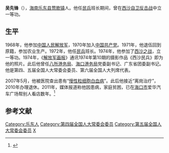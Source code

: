 '''吴先锋'''（{{bd|1950年|||}}），[[海南省|海南]][[乐东县|乐东县]][[莺歌镇|莺歌镇]]人。他任[[民兵|民兵]]班长期间，曾在[[西沙自卫反击战|西沙自卫反击战]]中立一等功。

==生平==
1968年，他参加[[中国人民解放军|中国人民解放军]]，1970年加入[[中国共产党|中国共产党]]。1971年，他退伍回到原籍，参加农业生产。1972年，他任[[民兵|民兵]]班长。1974年，他参加了[[西沙之战|西沙之战]]，立一等功。1974年，《[[解放军画报|解放军画报]]》通讯1974年第10期的摄影作品《西沙民兵》即为他的照片。此后他曾任[[八所港务局|八所港务局]]、[[海口港务局|海口港务局]]党委副书记、广东省团委副书记。他是第四、五届全国人大常委会委员、第六届全国人大列席代表。

2007年5月，他被医院查出患有“[[慢性粒细胞白血病|慢性粒细胞白血病]]”。此后他接近“离岗治疗”，2010年办理退休。2011年，媒体报道称他因患病，家庭贫困，已在[[海口市|海口市]]爱华汽车广场帮别人看店数年。<ref>{{Cite web |url=http://www.hinews.cn/news/system/2011/11/30/013738110.shtml |title=孙令正，西沙海战老功臣贫病街头为人打工 网友呼吁关注，南海网，2011-11-30 |accessdate=2011-11-30 |archive-date=2011-12-03 |archive-url=https://web.archive.org/web/20111203175424/http://www.hinews.cn/news/system/2011/11/30/013738110.shtml |dead-url=no }}</ref>

==参考文献==
{{reflist}}

{{DEFAULTSORT:Wu吴}}
[[Category:乐东人|Category:乐东人]]
[[Category:第四届全国人大常委会委员|Category:第四届全国人大常委会委员]]
[[Category:第五届全国人大常委会委员|Category:第五届全国人大常委会委员]]
[[Category:吴姓|X]]